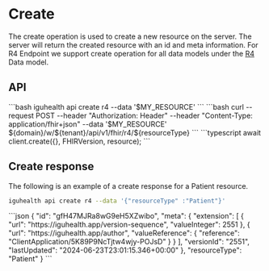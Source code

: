 
# Create

The create operation is used to create a new resource on the server. The server will return the created resource with an id and meta information.
For R4 Endpoint we support create operation for all data models under the [R4](/documentation/Data_Model/R4/AccessPolicy) Data model.



## API
<Tabs>
  <TabItem value="cli" label="CLI">
```bash
iguhealth api create r4 --data '$MY_RESOURCE'
```
  </TabItem>
  <TabItem value="curl" label="Curl">
```bash
 curl --request POST --header "Authorization: Header" --header "Content-Type: application/fhir+json" --data '$MY_RESOURCE' ${domain}/w/${tenant}/api/v1/fhir/r4/${resourceType}
```
  </TabItem>
   <TabItem value="typescript" label="Typescript">
```typescript
await client.create({}, FHIRVersion, resource);
```
   </TabItem>
</Tabs>

## Create response
The following is an example of a create response for a Patient resource.
<Tabs>
<TabItem value="request" label="Request">
```bash
iguhealth api create r4 --data '{"resourceType" :"Patient"}'
```
</TabItem>
<TabItem value="response" label="Response">
```json
{
  "id": "gfH47MJRa8wG9eH5XZwibo",
  "meta": {
    "extension": [
      {
        "url": "https://iguhealth.app/version-sequence",
        "valueInteger": 2551
      },
      {
        "url": "https://iguhealth.app/author",
        "valueReference": {
          "reference": "ClientApplication/5K89P9NcTjtw4wjy-POJsD"
        }
      }
    ],
    "versionId": "2551",
    "lastUpdated": "2024-06-23T23:01:15.346+00:00"
  },
  "resourceType": "Patient"
}
```
</TabItem>
</Tabs>

